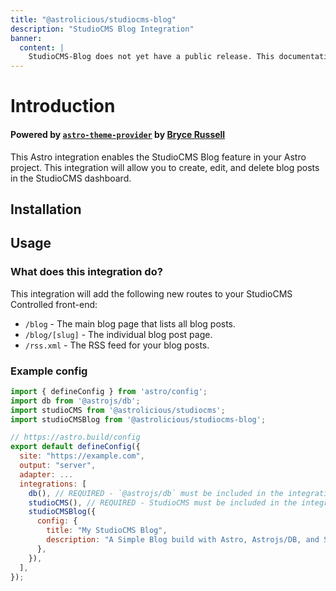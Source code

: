 ```yaml
---
title: "@astrolicious/studiocms-blog"
description: "StudioCMS Blog Integration"
banner:
  content: |
    StudioCMS-Blog does not yet have a public release. This documentation is a preview of what's to come.
---
```



# Introduction

#### Powered by [`astro-theme-provider`](https://github.com/astrolicious/astro-theme-provider) by [Bryce Russell](https://github.com/BryceRussell)

This Astro integration enables the StudioCMS Blog feature in your Astro project. This integration will allow you to create, edit, and delete blog posts in the StudioCMS dashboard.

## Installation

<PackageManagers type="exec" pkg="astro" args="add @astrolicious/studiocms-blog" />

## Usage

### What does this integration do?

This integration will add the following new routes to your StudioCMS Controlled front-end:

- `/blog` - The main blog page that lists all blog posts.
- `/blog/[slug]` - The individual blog post page.
- `/rss.xml` - The RSS feed for your blog posts.

### Example config

```js title="astro.config.mjs"
import { defineConfig } from 'astro/config';
import db from '@astrojs/db';
import studioCMS from '@astrolicious/studiocms';
import studioCMSBlog from '@astrolicious/studiocms-blog';

// https://astro.build/config
export default defineConfig({
  site: "https://example.com",
  output: "server",
  adapter: ...
  integrations: [ 
    db(), // REQUIRED - `@astrojs/db` must be included in the integrations list
    studioCMS(), // REQUIRED - StudioCMS must be included in the integrations list
    studioCMSBlog({
      config: {
        title: "My StudioCMS Blog",
        description: "A Simple Blog build with Astro, Astrojs/DB, and StudioCMS.".
      },
    }), 
  ],
});
```
